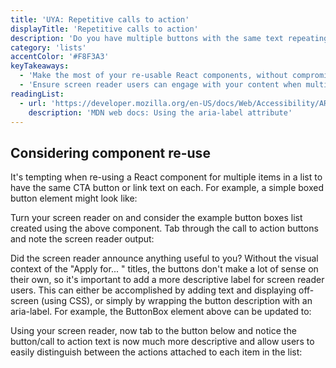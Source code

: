 ```yaml
---
title: 'UYA: Repetitive calls to action'
displayTitle: 'Repetitive calls to action'
description: 'Do you have multiple buttons with the same text repeating in your list items? This topic considers how screen readers interpret repetitive buttons and how to easily distinguish them.'
category: 'lists'
accentColor: '#F8F3A3'
keyTakeaways:
  - 'Make the most of your re-usable React components, without compromising accessibility'
  - 'Ensure screen reader users can engage with your content when multiple similar selections are available'
readingList:
  - url: 'https://developer.mozilla.org/en-US/docs/Web/Accessibility/ARIA/ARIA_Techniques/Using_the_aria-label_attribute'
    description: 'MDN web docs: Using the aria-label attribute'
---
```


## Considering component re-use

It's tempting when re-using a React component for multiple items in a list to have the same CTA button or link text on each. For example, a simple boxed button element might look like:

<Gist url="https://gist.github.com/aitchiss/91321e638c575991fc4eeb5b7e9ea3c0" />

Turn your screen reader on and consider the example button boxes list created using the above component. Tab through the call to
action buttons and note the screen reader output:

<div className="repetitive-buttons-wrapper">
  <ButtonBox description="Apply for a loan" buttonText="Find out more" />
  <ButtonBox
    description="Apply for a savings account"
    buttonText="Find out more"
  />
</div>

Did the screen reader announce anything useful to you? Without the
visual context of the "Apply for... " titles, the buttons don't make
a lot of sense on their own, so it's important to add a more
descriptive label for screen reader users. This can either be
accomplished by adding text and displaying off-screen (using CSS),
or simply by wrapping the button description with an aria-label. For example, the ButtonBox element above can be updated to:

<Gist url="https://gist.github.com/aitchiss/5bc564d142a0b9c13f7ce4f013a7c30e" />

Using your screen reader, now tab to the button below and notice the button/call to action text is now much more descriptive and allow users to easily distinguish between the actions attached to each item in the list:

<ButtonBox
  description="Apply for a savings account - accessibly!"
  buttonAriaLabel="Find out more about savings accounts"
  buttonText="Find out more"
/>
